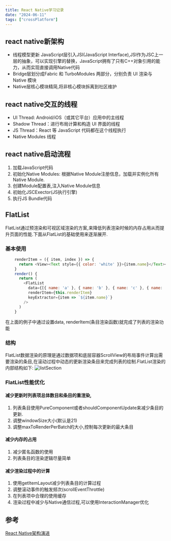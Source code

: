 ```yaml
---
title: React Native学习记录
date: "2024-06-11"
tags: ["crossPlatform"]
---
```


## react native新架构
* 线程模型更新 JavaScript层引入JSI(JavaScript Interface),JSI作为JSC上一层的抽象，可以实现引擎的替换，JavaScript拥有了只有C++对象引用的能力，从而实现直接调用Native代码
* Bridge层划分成Fabric 和 TurboModules 两部分，分别负责 UI 渲染与 Native 模块
* Native层核心模块精简,将非核心模块拆离到社区维护

## react native交互的线程
* UI Thread: Android/iOS（或其它平台）应用中的主线程
* Shadow Thread：进行布局计算和构造 UI 界面的线程
* JS Thread：React 等 JavaScript 代码都在这个线程执行
* Native Modules 线程

## react native启动流程
1. 加载JavaScript代码
2. 初始化Native Modules: 根据Native Module注册信息，加载并实例化所有Native Module.
3. 创建Module配置表,注入Native Module信息
4. 初始化JSCExector(JS执行引擎)
5. 执行JS Bundle代码


## FlatList
FlatList通过预渲染和可视区域渲染的方案,来降低列表渲染时候的内存占用从而提升页面的性能.下面从FlatList的基础使用来逐渐展开.

### 基本使用
```javascript
    renderItem = ({ item, index }) => {
      return <View><Text style={{ color: 'white' }}>{item.name}</Text></View>
    }
    render() {
      return (
        <FlatList
          data={[{ name: 'a' }, { name: 'b' }, { name: 'c' }, { name: 'd' }]}
          renderItem={this.renderItem}
          keyExtractor={item => `${item.name}`}
        />
      )
    }
```
在上面的例子中通过设置data, renderItem(条目渲染函数)就完成了列表的渲染功能
### 结构
FlatList数据渲染的原理是通过数据项和底层容器ScrollView的布局事件计算出需要渲染的条目,在滚动过程中动态的更新渲染条目来完成列表的绘制.FlatList渲染的内部结构如下:
![listSection](/static/images/crossPlatformStatic/reactNativeStatic/flatList.png)  

### FlatList性能优化

#### 减少更新时列表项总体数目和条目的重渲染,
1. 列表条目使用PureComponent或者shouldComponentUpdate来减少条目的更新. 
2. 调整windowSize大小(默认是21)
3. 调整maxToRenderPerBatch的大小,控制每次更新的最大条目  

#### 减少内存的占用
1. 减少匿名函数的使用
2. 列表条目的渲染逻辑尽量简单

#### 减少渲染过程中的计算
1. 使用getItemLayout减少列表条目的计算过程
2. 调整滚动事件的触发频次(scrollEventThrottle)
3. 在列表项中合理的使用缓存
4. 渲染过程中减少与Native通信过程,可以使用InteractionManager优化


## 参考

[React Native架构演进](http://www.ayqy.net/blog/react-native-new-architecture/)  







